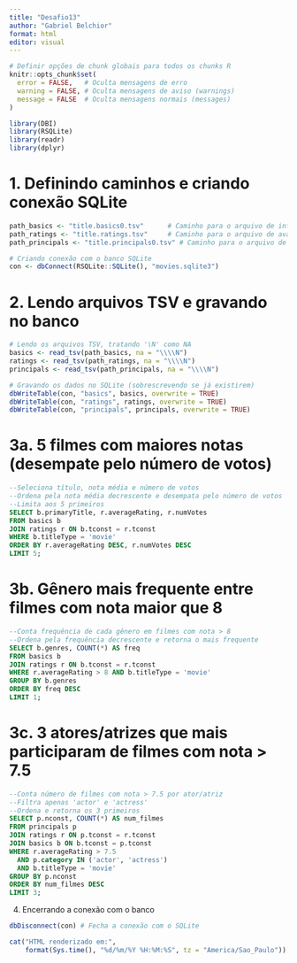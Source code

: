 ---
title: "Desafio13"
author: "Gabriel Belchior"
format: html
editor: visual
---

```{r setup, include=FALSE}
# Definir opções de chunk globais para todos os chunks R
knitr::opts_chunk$set(
  error = FALSE,   # Oculta mensagens de erro
  warning = FALSE, # Oculta mensagens de aviso (warnings)
  message = FALSE  # Oculta mensagens normais (messages)
)
```


```{r}
library(DBI)
library(RSQLite)
library(readr)
library(dplyr)
```
# 1. Definindo caminhos e criando conexão SQLite

```{r}
path_basics <- "title.basics0.tsv"      # Caminho para o arquivo de informações básicas
path_ratings <- "title.ratings.tsv"     # Caminho para o arquivo de avaliações
path_principals <- "title.principals0.tsv" # Caminho para o arquivo de elenco e equipe

# Criando conexão com o banco SQLite
con <- dbConnect(RSQLite::SQLite(), "movies.sqlite3")

```

# 2. Lendo arquivos TSV e gravando no banco
```{r}
# Lendo os arquivos TSV, tratando '\N' como NA
basics <- read_tsv(path_basics, na = "\\\\N")
ratings <- read_tsv(path_ratings, na = "\\\\N")
principals <- read_tsv(path_principals, na = "\\\\N")

# Gravando os dados no SQLite (sobrescrevendo se já existirem)
dbWriteTable(con, "basics", basics, overwrite = TRUE)
dbWriteTable(con, "ratings", ratings, overwrite = TRUE)
dbWriteTable(con, "principals", principals, overwrite = TRUE)
```
# 3a. 5 filmes com maiores notas (desempate pelo número de votos)
```{sql connection=con}
--Seleciona título, nota média e número de votos
--Ordena pela nota média decrescente e desempata pelo número de votos
--Limita aos 5 primeiros
SELECT b.primaryTitle, r.averageRating, r.numVotes
FROM basics b
JOIN ratings r ON b.tconst = r.tconst
WHERE b.titleType = 'movie'
ORDER BY r.averageRating DESC, r.numVotes DESC
LIMIT 5;
```


# 3b. Gênero mais frequente entre filmes com nota maior que 8

```{sql connection=con}
--Conta frequência de cada gênero em filmes com nota > 8
--Ordena pela frequência decrescente e retorna o mais frequente
SELECT b.genres, COUNT(*) AS freq
FROM basics b
JOIN ratings r ON b.tconst = r.tconst
WHERE r.averageRating > 8 AND b.titleType = 'movie'
GROUP BY b.genres
ORDER BY freq DESC
LIMIT 1;
```
# 3c. 3 atores/atrizes que mais participaram de filmes com nota > 7.5
```{sql connection=con}

--Conta número de filmes com nota > 7.5 por ator/atriz
--Filtra apenas 'actor' e 'actress'
--Ordena e retorna os 3 primeiros
SELECT p.nconst, COUNT(*) AS num_filmes
FROM principals p
JOIN ratings r ON p.tconst = r.tconst
JOIN basics b ON b.tconst = p.tconst
WHERE r.averageRating > 7.5
  AND p.category IN ('actor', 'actress')
  AND b.titleType = 'movie'
GROUP BY p.nconst
ORDER BY num_filmes DESC
LIMIT 3;
```
4. Encerrando a conexão com o banco
```{r}
dbDisconnect(con) # Fecha a conexão com o SQLite
```

```{r}
cat("HTML renderizado em:", 
    format(Sys.time(), "%d/%m/%Y %H:%M:%S", tz = "America/Sao_Paulo"))
```


